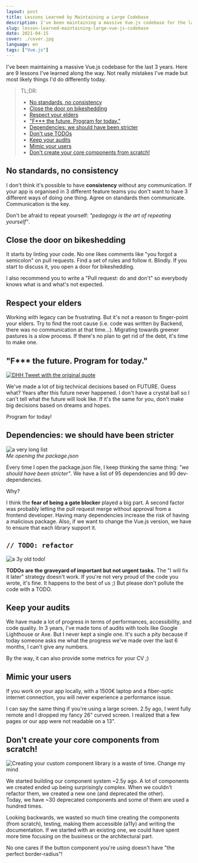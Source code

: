 ```yaml
---
layout: post
title: Lessons Learned by Maintaining a Large Codebase
description: I've been maintaining a massive Vue.js codebase for the last 3 years. Here are 9 lessons I've learned along the way.
slug: lesson-learned-maintaining-large-vue-js-codebase
date: 2021-04-15
cover: ./cover.jpg
language: en
tags: ["Vue.js"]
---
```


I've been maintaining a massive Vue.js codebase for the last 3 years. Here are 9 lessons I've learned along the way.
Not really mistakes I've made but most likely things I'd do differently today.

> TL;DR:
> * [No standards, no consistency](#no-standards-no-consistency)
> * [Close the door on bikeshedding](#close-the-door-on-bikeshedding)
> * [Respect your elders](#respect-your-elders)
> * ["F*** the future. Program for today."](#f-the-future-program-for-today)
> * [Dependencies: we should have been stricter](#dependencies-we-should-have-been-stricter)
> * [Don't use TODOs](#code-classlanguage-text-todo-refactorcode)
> * [Keep your audits](#keep-your-audits)
> * [Mimic your users](#mimic-your-users)
> * [Don't create your core components from scratch!](#dont-create-your-core-components-from-scratch)


## No standards, no consistency

I don't think it's possible to have **consistency** without any communication.
If your app is organised in 3 different feature teams you don't want to have 3 different ways of doing one thing.
Agree on standards then communicate. Communication is the key.

Don't be afraid to repeat yourself: _"pedagogy is the art of repeating yourself"_.

## Close the door on bikeshedding

It starts by linting your code. No one likes comments like "you forgot a semicolon" on pull requests. 
Find a set of rules and follow it. Blindly. If you start to discuss it, you open a door for bikeshedding.

I also recommend you to write a "Pull request: do and don't" so everybody knows what is and what's not expected.

## Respect your elders

Working with legacy can be frustrating. But it's not a reason to finger-point your elders. Try to find the root cause (i.e. code was written by Backend, there was no communication at that time...).
Migrating towards greener pastures is a slow process. If there's no plan to get rid of the debt, it's time to make one.

## "F*** the future. Program for today."

[![DHH Tweet with the original quote](./dhh-tweet.jpg)](https://twitter.com/dhh/status/623598101127897088?lang=en)

We've made a lot of big technical decisions based on FUTURE. Guess what? Years after this future never happened.
I don't have a crystal ball so I can't tell what the future will look like. If it's the same for you, don't make big decisions based on dreams and hopes. 

Program for today!


## Dependencies: we should have been stricter

![a very long list](./package-json-haha.gif)  
*Me opening the package.json*


Every time I open the package.json file, I keep thinking the same thing: _"we should have been stricter"_.
We have a list of 95 dependencies and 90 dev-dependencies.

Why?

I think the **fear of being a gate blocker** played a big part. 
A second factor was probably letting the pull request merge without approval from a frontend developer.
Having many dependencies increase the risk of having a malicious package. Also, if we want to change the Vue.js version,
we have to ensure that each library support it.


## `// TODO: refactor`

![a 3y old todo!](./todo.jpg)

**TODOs are the graveyard of important but not urgent tasks.** The "I will fix it later" strategy doesn't work. 
If you're not very proud of the code you wrote, it's fine. It happens to the best of us ;)
But please don't pollute the code with a TODO.


## Keep your audits

We have made a lot of progress in terms of performances, accessibility, and code quality.
In 3 years, I've made tons of audits with tools like Google Lighthouse or Axe. But I never kept a single one.
It's such a pity because if today someone asks me what the progress we've made over the last 6 months, I can't give any numbers.

By the way, it can also provide some metrics for your CV ;)


## Mimic your users

If you work on your app locally, with a 1500€ laptop and a fiber-optic internet connection, you will never experience 
a performance issue.

I can say the same thing if you're using a large screen. 2.5y ago, I went fully remote and I dropped my fancy 26" curved screen.
I realized that a few pages or our app were not readable on a 13".


## Don't create your core components from scratch!

![Creating your custom component library is a waste of time. Change my mind](./component-lib-meme.jpg)

We started building our component system ~2.5y ago. A lot of components we created ended up being surprisingly complex. 
When we couldn't refactor them, we created a new one (and deprecated the other).  
Today, we have ~30 deprecated components and some of them are used a hundred times.

Looking backwards, we wasted so much time creating the components (from scratch), testing, making them accessible (a11y) and writing the documentation.
If we started with an existing one, we could have spent more time focusing on the business or the architectural part.

No one cares if the button component you're using doesn't have "the perfect border-radius"!
